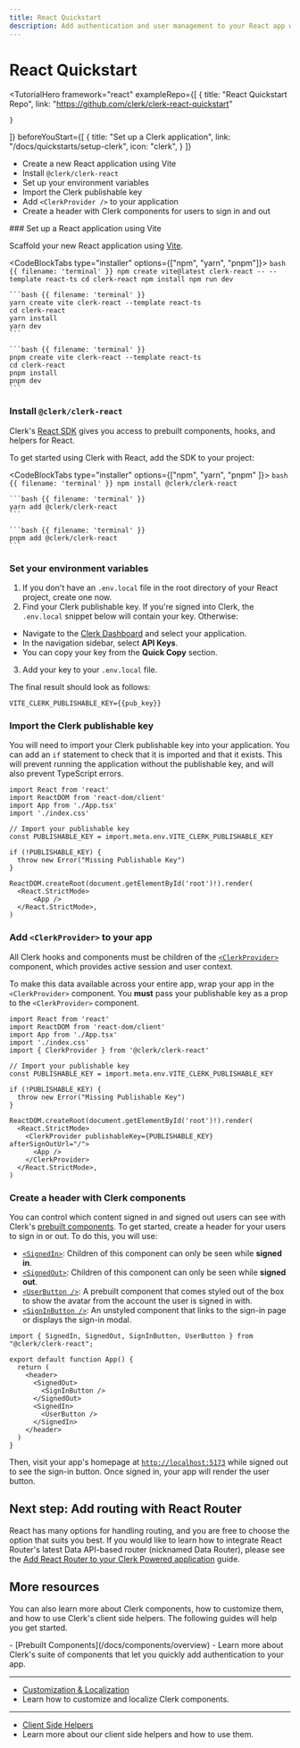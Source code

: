 ```yaml
---
title: React Quickstart
description: Add authentication and user management to your React app with Clerk.
---
```


# React Quickstart

<TutorialHero
  framework="react"
  exampleRepo={[
    {
      title: "React Quickstart Repo",
      link: "https://github.com/clerk/clerk-react-quickstart"

    }
  ]}
  beforeYouStart={[
    {
      title: "Set up a Clerk application",
      link: "/docs/quickstarts/setup-clerk",
      icon: "clerk",
    }
  ]}
>
  - Create a new React application using Vite
  - Install `@clerk/clerk-react`
  - Set up your environment variables
  - Import the Clerk publishable key
  - Add `<ClerkProvider />` to your application
  - Create a header with Clerk components for users to sign in and out
</TutorialHero>

<Steps>
  ### Set up a React application using Vite

  Scaffold your new React application using [Vite](https://vitejs.dev/guide/#scaffolding-your-first-vite-project).

  <CodeBlockTabs type="installer" options={["npm", "yarn", "pnpm"]}>
    ```bash {{ filename: 'terminal' }}
    npm create vite@latest clerk-react -- --template react-ts
    cd clerk-react
    npm install
    npm run dev
    ```

    ```bash {{ filename: 'terminal' }}
    yarn create vite clerk-react --template react-ts
    cd clerk-react
    yarn install
    yarn dev
    ```

    ```bash {{ filename: 'terminal' }}
    pnpm create vite clerk-react --template react-ts
    cd clerk-react
    pnpm install
    pnpm dev
    ```
  </CodeBlockTabs>

  ### Install `@clerk/clerk-react`

  Clerk's [React SDK](/docs/references/react/overview) gives you access to prebuilt components, hooks, and helpers for React.

  To get started using Clerk with React, add the SDK to your project:

  <CodeBlockTabs type="installer" options={["npm", "yarn",  "pnpm" ]}>
    ```bash {{ filename: 'terminal' }}
    npm install @clerk/clerk-react
    ```

    ```bash {{ filename: 'terminal' }}
    yarn add @clerk/clerk-react
    ```

    ```bash {{ filename: 'terminal' }}
    pnpm add @clerk/clerk-react
    ```
  </CodeBlockTabs>

  ### Set your environment variables

  1. If you don't have an `.env.local` file in the root directory of your React project, create one now.
  1. Find your Clerk publishable key. If you're signed into Clerk, the `.env.local` snippet below will contain your key. Otherwise:

  - Navigate to the [Clerk Dashboard](https://dashboard.clerk.com/last-active?path=api-keys) and select your application.
  - In the navigation sidebar, select **API Keys**.
  - You can copy your key from the **Quick Copy** section.

  3. Add your key to your `.env.local` file.

  The final result should look as follows:

  ```env {{ filename: '.env.local' }}
  VITE_CLERK_PUBLISHABLE_KEY={{pub_key}}
  ```

  ### Import the Clerk publishable key

  You will need to import your Clerk publishable key into your application. You can add an `if` statement to check that it is imported and that it exists. This will prevent running the application without the publishable key, and will also prevent TypeScript errors.

  ```tsx {{ prettier: false, filename: 'src/main.tsx', mark: [[6, 7], [9, 11]] }}
  import React from 'react'
  import ReactDOM from 'react-dom/client'
  import App from './App.tsx'
  import './index.css'

  // Import your publishable key
  const PUBLISHABLE_KEY = import.meta.env.VITE_CLERK_PUBLISHABLE_KEY

  if (!PUBLISHABLE_KEY) {
    throw new Error("Missing Publishable Key")
  }

  ReactDOM.createRoot(document.getElementById('root')!).render(
    <React.StrictMode>
        <App />
    </React.StrictMode>,
  )
  ```

  ### Add `<ClerkProvider>` to your app

  All Clerk hooks and components must be children of the [`<ClerkProvider>`](/docs/components/clerk-provider) component, which provides active session and user context.

  To make this data available across your entire app, wrap your app in the `<ClerkProvider>` component. You **must** pass your publishable key as a prop to the `<ClerkProvider>` component.

  ```tsx {{ prettier: false, filename: 'src/main.tsx', mark: [5, 16, 18] }}
  import React from 'react'
  import ReactDOM from 'react-dom/client'
  import App from './App.tsx'
  import './index.css'
  import { ClerkProvider } from '@clerk/clerk-react'

  // Import your publishable key
  const PUBLISHABLE_KEY = import.meta.env.VITE_CLERK_PUBLISHABLE_KEY

  if (!PUBLISHABLE_KEY) {
    throw new Error("Missing Publishable Key")
  }

  ReactDOM.createRoot(document.getElementById('root')!).render(
    <React.StrictMode>
      <ClerkProvider publishableKey={PUBLISHABLE_KEY} afterSignOutUrl="/">
        <App />
      </ClerkProvider>
    </React.StrictMode>,
  )
  ```

  ### Create a header with Clerk components

  You can control which content signed in and signed out users can see with Clerk's [prebuilt components](/docs/components/overview). To get started, create a header for your users to sign in or out. To do this, you will use:

  - [`<SignedIn>`](/docs/components/control/signed-in): Children of this component can only be seen while **signed in**.
  - [`<SignedOut>`](/docs/components/control/signed-out): Children of this component can only be seen while **signed out**.
  - [`<UserButton />`](/docs/components/user/user-button): A prebuilt component that comes styled out of the box to show the avatar from the account the user is signed in with.
  - [`<SignInButton />`](/docs/components/unstyled/sign-in-button): An unstyled component that links to the sign-in page or displays the sign-in modal.

  ```tsx {{ prettier: false, filename: 'src/App.tsx', mark: [1, [6, 11]] }}
  import { SignedIn, SignedOut, SignInButton, UserButton } from "@clerk/clerk-react";

  export default function App() {
    return (
      <header>
        <SignedOut>
          <SignInButton />
        </SignedOut>
        <SignedIn>
          <UserButton />
        </SignedIn>
      </header>
    )
  }
  ```

  Then, visit your app's homepage at [`http://localhost:5173`](http://localhost:5173) while signed out to see the sign-in button. Once signed in, your app will render the user button.
</Steps>

## Next step: Add routing with React Router

React has many options for handling routing, and you are free to choose the option that suits you best. If you would like to learn how to integrate React Router's latest Data API-based router (nicknamed Data Router), please see the [Add React Router to your Clerk Powered application](/docs/references/react/add-react-router) guide.

## More resources

You can also learn more about Clerk components, how to customize them, and how to use Clerk's client side helpers. The following guides will help you get started.

<Cards>
  - [Prebuilt Components](/docs/components/overview)
  - Learn more about Clerk's suite of components that let you quickly add authentication to your app.

  ---

  - [Customization & Localization](/docs/components/customization/overview)
  - Learn how to customize and localize Clerk components.

  ---

  - [Client Side Helpers](/docs/references/react/use-user)
  - Learn more about our client side helpers and how to use them.
</Cards>
